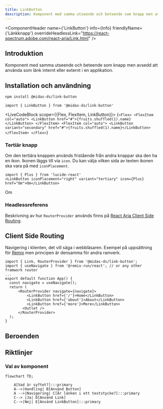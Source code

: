```yaml
---
title: LinkButton
description: Komponent med samma utseende och beteende som knapp men avsedd att använda som länk internt eller externt i en applikation.
---
```



<ComponentHeader name={'LinkButton'} info={Info} friendlyName={'Länkknapp'} overrideHeadlessLink="https://react-spectrum.adobe.com/react-aria/Link.html" />

## Introduktion

Komponent med samma utseende och beteende som knapp men avsedd att använda som länk internt eller externt i en applikation.

## Installation och användning

```bash npm2yarn
npm install @midas-ds/link-button
```

```tsx
import { LinkButton } from '@midas-ds/link-button'
```

<LiveCodeBlock scope={{Flex, FlexItem, LinkButton}}>
{`<Flex>
    <FlexItem col="auto">
      <LinkButton href="#">{fruits.shuffled(1).name}</LinkButton>
    </FlexItem>
    <FlexItem col="auto">
      <LinkButton variant="secondary" href="#">{fruits.shuffled(1).name}</LinkButton>
    </FlexItem>
</Flex>`}
</LiveCodeBlock>

### Tertiär knapp
Om den tertiära knappen används fristående från andra knappar ska den ha en ikon. Ikonen läggs till via `icon`.
Du kan välja vilken sida av texten ikonen ska vara på med `iconPlacement`.
```tsx
import { Plus } from 'lucide-react'
<LinkButton iconPlacement="right" variant="tertiary" icon={Plus} href="Om">Om</LinkButton>
```

<LinkButton iconPlacement="right" variant="tertiary" icon={Plus} href="Om">Om</LinkButton>


### Headlessreferens
Beskrivning av hur `RouterProvider` används finns på [React Aria Client Side Routing](https://react-spectrum.adobe.com/react-aria/routing.html).

## Client Side Routing

Navigering i klienten, det vill säga i webbläsaren. Exempel på uppsättning för [Remix](https://remix.run/docs/en/main) men principen är densamma för andra ramverk.

```tsx
import { Link, RouterProvider } from '@midas-ds/link-button';
import { useNavigate } from '@remix-run/react'; // or any other framwork router
...
export default function App() {
  const navigate = useNavigate();
  return (
      <RouterProvider navigate={navigate}>
          <LinkButton href={'/'}>Home</LinkButton>
          <LinkButton href={'about'}>About</LinkButton>
          <LinkButton href={'more'}>More</LinkButton>
        <Outlet />
      </RouterProvider>
  );
}
```

## Beroenden

<ComponentFooter info={Info}/>

## Riktlinjer

### Val av komponent

```mermaid
flowchart TD;

    A[Vad är syftet?]:::primary
    A-->|Handling| B[Använd Button]
    A -->|Navigering| C[Är länken i ett textstycke?]:::primary
    C--> |Ja| D[Använd Link]
    C-->|Nej| E[Använd LinkButton]:::primary
    


```